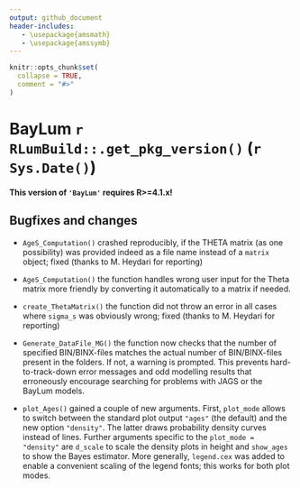 ```yaml
---
output: github_document
header-includes:
   - \usepackage{amsmath}
   - \usepackage{amssymb}
---
```

<!-- NEWS.md was auto-generated by NEWS.Rmd. Please DO NOT edit by hand!-->

```r
knitr::opts_chunk$set(
  collapse = TRUE,
  comment = "#>"
)
```

# BayLum `r RLumBuild::.get_pkg_version()` (`r Sys.Date()`)

**This version of `'BayLum'` requires R>=4.1.x!**

## Bugfixes and changes

* `AgeS_Computation()` crashed reproducibly, if the THETA matrix (as one possibility) was provided
indeed as a file name instead of a `matrix` object; fixed (thanks to M. Heydari for reporting)

* `AgeS_Computation()` the function handles wrong user input for the Theta matrix more friendly by converting 
it automatically to a matrix if needed. 

* `create_ThetaMatrix()` the function did not throw an error in all cases where `sigma_s` was obviously wrong; fixed (thanks to M. Heydari for reporting)

* `Generate_DataFile_MG()` the function now checks that the number of specified BIN/BINX-files matches the actual number of BIN/BINX-files present in the folders. If not, a warning is prompted. This prevents hard-to-track-down error messages and odd modelling results that erroneously encourage searching for problems with JAGS or the BayLum models. 

* `plot_Ages()` gained a couple of new arguments. First, `plot_mode` allows to switch between the standard plot output `"ages"` (the default) and the new option `"density"`. The latter draws probability density curves instead of lines. Further arguments specific to the `plot_mode = "density"` are `d_scale` to scale the density plots in height and `show_ages` to show the Bayes estimator. More generally, `legend.cex` was added to enable a convenient scaling of the legend fonts; this works for both plot modes.
